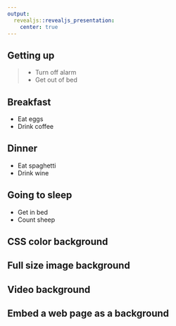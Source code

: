 ```yaml
---
output:
  revealjs::revealjs_presentation:
    center: true
---
```



## Getting up

> - Turn off alarm
> - Get out of bed

## Breakfast

- Eat eggs
- Drink coffee

## Dinner

- Eat spaghetti
- Drink wine

## Going to sleep

- Get in bed
- Count sheep

## CSS color background {data-background=#ff0000}

## Full size image background {data-background="background.jpeg"}

## Video background {data-background-video="background.mp4"}

## Embed a web page as a background {data-background-iframe="https://example.com"}
